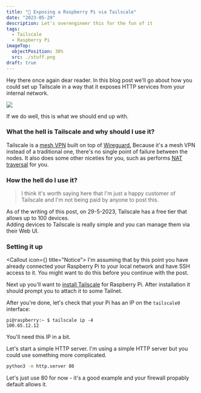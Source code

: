 ```yaml
---
title: "📡 Exposing a Raspberry Pi via Tailscale"
date: "2023-05-29"
description: Let's overengineer this for the fun of it
tags:
  - Tailscale
  - Raspberry Pi
imageTop:
  objectPosition: 30%
  src: ./stuff.png
draft: true
---
```



Hey there once again dear reader. In this blog post we'll go about how you could set up Tailscale in a way that it exposes HTTP services from your internal network.

![](./stuff.png)
<Caption>If we do well, this is what we should end up with.</Caption>

### What the hell is Tailscale and why should I use it?
Tailscale is a [mesh VPN](https://en.wikipedia.org/wiki/Mesh_networking) built on top of [Wireguard.](https://www.wireguard.com/)
Because it's a mesh VPN instead of a traditional one, there's no single point of failure between the nodes. It also does some other niceties for you, such as performs [NAT traversal](https://tailscale.com/blog/how-nat-traversal-works/) for you.  

### How the hell do I use it?
> I think it's worth saying here that I'm just a happy customer of Tailscale and I'm not being paid by anyone to post this.

As of the writing of this post, on 29-5-2023, Tailscale has a free tier that allows up to 100 devices.  
Adding devices to Tailscale is really simple and you can manage them via their Web UI.  

### Setting it up

<Callout icon={<RiChat1Fill />} title="Notice">
  <Text color="text.300" fontSize="md">
I'm assuming that by this point you have already connected your Raspberry Pi to your local network and have SSH access to it. You might want to do this before you continue with the post.
  </Text>
</Callout>

Next up you'll want to [install Tailscale](https://tailscale.com/kb/1031/install-linux/) for Raspberry Pi. After installation it should prompt you to attach it to some Tailnet.

After you're done, let's check that your Pi has an IP on the `tailscale0` interface:
```
pi@raspberry:~ $ tailscale ip -4
100.65.12.12
```
You'll need this IP in a bit.

Let's start a simple HTTP server. I'm using a simple HTTP server but you could use something more complicated.
```bash
python3 -m http.server 80
```
<Caption>Let's just use 80 for now - it's a good example and your firewall propably default allows it.</Caption>